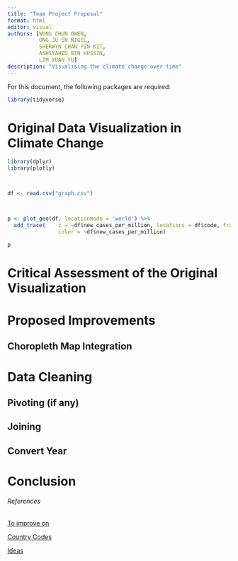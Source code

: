 ```yaml
---
title: "Team Project Proposal"
format: html
editor: visual
authors: [WONG CHUN OWEN, 
          ONG JU EN NIGEL,
          SHERWYN CHAN YIN KIT,
          ASHSYAHID BIN HUSSIN,
          LIM XUAN YU]
description: "Visualising the climate change over time"
---
```


For this document, the following packages are required:

```r
library(tidyverse)
```

# Original Data Visualization in Climate Change
```r
library(dplyr)
library(plotly)



df <- read.csv("graph.csv")



p <- plot_geo(df, locationmode = 'world') %>%
  add_trace(    z = ~df$new_cases_per_million, locations = df$code, frame=~df$start_of_week,
                color = ~df$new_cases_per_million)

p

```
# Critical Assessment of the Original Visualization
# Proposed Improvements

## Choropleth Map Integration

# Data Cleaning

## Pivoting (if any)

## Joining

## Convert Year

# Conclusion

###### References
[To improve on](https://www.ncei.noaa.gov/access/monitoring/monthly-report/global/202313)   

[Country Codes](https://www.iban.com/country-codes)

[Ideas](https://climate.nasa.gov/vital-signs/global-temperature/?intent=121)